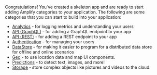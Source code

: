 Congratulations!  You've created a skeleton app and are ready to start adding Amplify categories to your application.  The following are some categories that you can start to build into your application:

* [Analytics](/[platform]/prev/build-a-backend/more-features/analytics/set-up-analytics/) - for logging metrics and understanding your users
* [API (GraphQL)](/[platform]/prev/build-a-backend/graphqlapi/set-up-graphql-api/) - for adding a GraphQL endpoint to your app
* [API (REST)](/[platform]/prev/build-a-backend/restapi/set-up-rest-api/) - for adding a REST endpoint to your app
* [Authentication](/[platform]/prev/build-a-backend/auth/set-up-auth/) - for managing your users
* [DataStore](/[platform]/prev/build-a-backend/more-features/datastore/set-up-datastore/) - for making it easier to program for a distributed data store for offline and online scenarios
* [Geo](/[platform]/prev/build-a-backend/more-features/geo/set-up-geo/) - to use location data and map UI components.
* [Predictions](/[platform]/prev/build-a-backend/more-features/predictions/set-up-predictions/) - to detect text, images, and more!
* [Storage](/[platform]/prev/build-a-backend/storage/set-up-storage/) - store complex objects like pictures and videos to the cloud.
